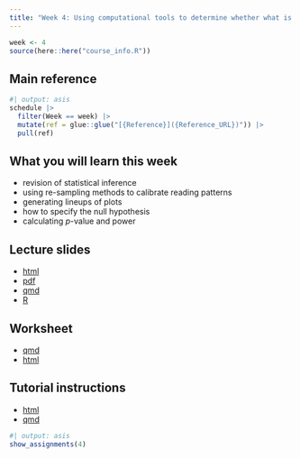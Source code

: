 ```yaml
---
title: "Week 4: Using computational tools to determine whether what is seen in the data can be assumed to apply more broadly"
---
```


```r
week <- 4
source(here::here("course_info.R"))
```

## Main reference

```r
#| output: asis
schedule |>
  filter(Week == week) |>
  mutate(ref = glue::glue("[{Reference}]({Reference_URL})")) |>
  pull(ref)
```

## What you will learn this week

- revision of statistical inference
- using re-sampling methods to calibrate reading patterns
- generating lineups of plots
- how to specify the null hypothesis
- calculating $p$-value and power

## Lecture slides

- [html](https://ddde.numbat.space/week4/slides.html)
- [pdf](https://ddde.numbat.space/week4/slides.pdf)
- [qmd](https://ddde.numbat.space/week4/slides.qmd)
- [R](https://ddde.numbat.space/week4/slides.R)

## Worksheet

- [qmd](https://ddde.numbat.space/week4/worksheet.qmd)
- [html](https://ddde.numbat.space/week4/worksheet.html)

## Tutorial instructions

- [html](https://ddde.numbat.space/week4/tutorial.html)
- [qmd](https://ddde.numbat.space/week4/tutorial.qmd)

```r
#| output: asis
show_assignments(4)
```
